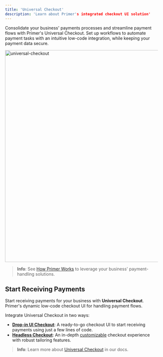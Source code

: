 ```yaml
---
title: 'Universal Checkout'
description: 'Learn about Primer's integrated checkout UI solution'
---
```


Consolidate your business' payments processes and streamline payment flows with Primer's Universal Checkout. Set up workflows to automate payment tasks with an intuitive low-code integration, while keeping your payment data secure.

<img src="https://primer.io/docs/static/6163332a2cb40aa3bf88f9e910b00e89/d9199/uc_styling.png" alt="universal-checkout" width="700"/>

>**Info**: See [How Primer Works](https://primer.io/docs/how-primer-works/what-is-primer) to leverage your business' payment-handling solutions.

## Start Receiving Payments

Start receiving payments for your business with  **Universal Checkout**. Primer's dynamic low-code checkout UI for handling payment flows.

Integrate Universal Checkout in two ways:

- [**Drop-in UI Checkout**](./universal-checkout/drop-in-ui-checkout): A ready-to-go checkout UI to start receiving payments using just a few lines of code.
- [**Headless Checkout**](./universal-checkout/headless-checkout): An in-depth [customizable](https://primer.io/docs/accept-payments/customize-universal-checkout/web) checkout experience with robust tailoring features.

> **Info**: Learn more about [Universal Checkout](https://primer.io/docs/how-primer-works/universal-checkout) in our docs.

